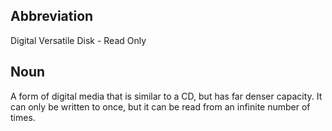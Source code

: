 
<!-- 
This page has been placed on ''Requests for Ph34rism.
This request has been subsequently carried out Ph34r themself.

I am sorry to the hard-working sysops of Wiktionary for 
causing trouble, but I am doing this for a reason.

Thank you (come again).
-->

==Abbreviation==

Digital Versatile Disk - Read Only

==Noun==

A form of digital media that is similar to a CD, but has far denser capacity.  It can only be written to once, but it can be read from an infinite number of times.